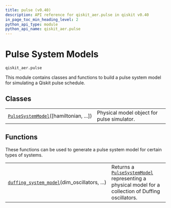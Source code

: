 ```yaml
---
title: pulse (v0.40)
description: API reference for qiskit_aer.pulse in qiskit v0.40
in_page_toc_min_heading_level: 2
python_api_type: module
python_api_name: qiskit_aer.pulse
---
```


<span id="module-qiskit_aer.pulse" />

<span id="aer-pulse" />

<span id="pulse-system-models-qiskit-aer-pulse" />

# Pulse System Models

`qiskit_aer.pulse`

This module contains classes and functions to build a pulse system model for simulating a Qiskit pulse schedule.

## Classes

|                                                                                                                  |                                            |
| ---------------------------------------------------------------------------------------------------------------- | ------------------------------------------ |
| [`PulseSystemModel`](qiskit_aer.pulse.PulseSystemModel "qiskit_aer.pulse.PulseSystemModel")(\[hamiltonian, ...]) | Physical model object for pulse simulator. |

## Functions

These functions can be used to generate a pulse system model for certain types of systems.

|                                                                                                                                |                                                                                                                                                                              |
| ------------------------------------------------------------------------------------------------------------------------------ | ---------------------------------------------------------------------------------------------------------------------------------------------------------------------------- |
| [`duffing_system_model`](qiskit_aer.pulse.duffing_system_model "qiskit_aer.pulse.duffing_system_model")(dim\_oscillators, ...) | Returns a [`PulseSystemModel`](qiskit_aer.pulse.PulseSystemModel "qiskit_aer.pulse.PulseSystemModel") representing a physical model for a collection of Duffing oscillators. |

